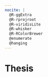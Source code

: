 ```yaml
---
nocite: |
  @R-ggExtra
  @R-rprojroot
  @R-viridisLite
  @R-whisker
  @R-RColorBrewer
  @enumerate
  @hanging
---
```


# Thesis {.unnumbered .unlisted}

\include{tex/front-matter}
